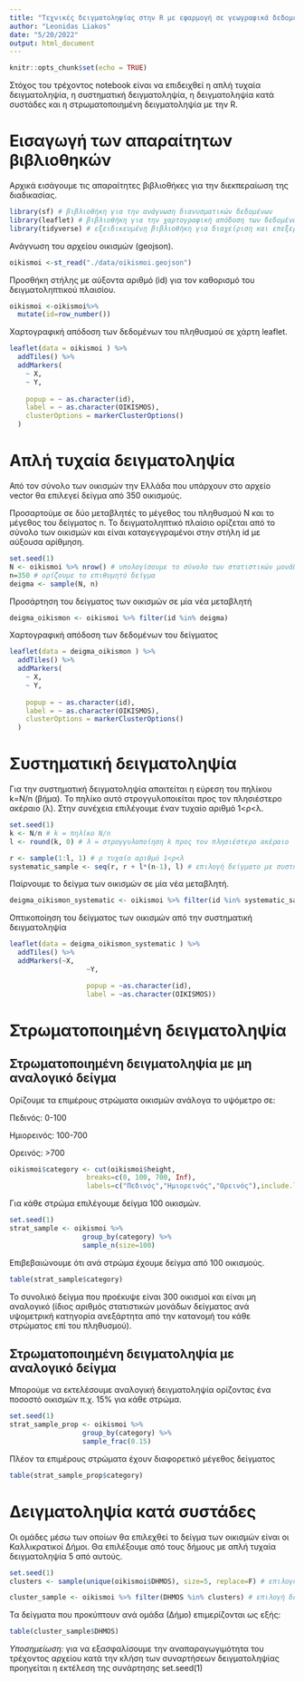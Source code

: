 ```yaml
---
title: "Τεχνικές δειγματοληψίας στην R με εφαρμογή σε γεωγραφικά δεδομένα"
author: "Leonidas Liakos"
date: "5/20/2022"
output: html_document
---
```


```r
knitr::opts_chunk$set(echo = TRUE)
```


Στόχος του τρέχοντος notebook είναι να επιδειχθεί η απλή τυχαία δειγματοληψία, η συστηματική δειγματοληψία, η δειγματοληψία κατά συστάδες και η στρωματοποιημένη δειγματοληψία με την R.



# Εισαγωγή των απαραίτητων βιβλιοθηκών

Αρχικά εισάγουμε τις απαραίτητες βιβλιοθήκες για την διεκπεραίωση της διαδικασίας. 

```r
library(sf) # βιβλιοθήκη για την ανάγνωση διανυσματικών δεδομένων
library(leaflet) # βιβλιοθήκη για την χαρτογραφική απόδοση των δεδομένων σε χάρτη leaflet
library(tidyverse) # εξειδικευμένη βιβλιοθήκη για διαχείριση και επεξεργασία δεδομένων
```



Ανάγνωση του αρχείου οικισμών (geojson).

```r
oikismoi <-st_read("./data/oikismoi.geojson") 
```


Προσθήκη στήλης με αύξοντα αριθμό (id) για τον καθορισμό του δειγματοληπτικού πλαισίου.

```r
oikismoi <-oikismoi%>% 
  mutate(id=row_number()) 
```

Χαρτογραφική απόδοση των δεδομένων του πληθυσμού σε χάρτη leaflet.

```r
leaflet(data = oikismoi ) %>%
  addTiles() %>%
  addMarkers(
    ~ X,
    ~ Y,
    
    popup = ~ as.character(id),
    label = ~ as.character(OIKISMOS),
    clusterOptions = markerClusterOptions()
  )
```
# Aπλή τυχαία δειγματοληψία


Από τον σύνολο των οικισμών την Ελλάδα που υπάρχουν στο αρχείο vector θα επιλεγεί δείγμα από 350 οικισμούς.

Προσαρτούμε σε δύο μεταβλητές το μέγεθος του πληθυσμού Ν και το μέγεθος του δείγματος n.
Το δειγματοληπτικό πλαίσιο ορίζεται από το σύνολο των οικισμών και είναι καταγεγγραμένοι στην στήλη id με αύξουσα αρίθμηση.


```r
set.seed(1)
N <- oikismoi %>% nrow() # υπολογίσουμε το σύνολο των στατιστικών μονάδων του πληθυσμού
n=350 # ορίζουμε το επιθυμητό δείγμα
deigma <- sample(N, n)
```


Προσάρτηση του δείγματος των οικισμών σε μία νέα μεταβλητή
```r
deigma_oikismon <- oikismoi %>% filter(id %in% deigma)
```



Χαρτογραφική απόδοση των δεδομένων του δείγματος
```r
leaflet(data = deigma_oikismon ) %>%
  addTiles() %>%
  addMarkers(
    ~ X,
    ~ Y,
    
    popup = ~ as.character(id),
    label = ~ as.character(OIKISMOS),
    clusterOptions = markerClusterOptions()
  )
```




# Συστηματική δειγματοληψία

Για την συστηματική δειγματοληψία απαιτείται η εύρεση του πηλίκου k=N/n (βήμα). Το πηλίκο αυτό στρογγυλοποιείται προς τον πλησιέστερο ακέραιο (λ). Στην συνέχεια επιλέγουμε έναν τυχαίο αριθμό 1<ρ<λ.

```r
set.seed(1)
k <- N/n # k = πηλίκο N/n
l <- round(k, 0) # λ = στρογγυλοποίηση k προς τον πλησιέστερο ακέραιο

r <- sample(1:l, 1) # ρ τυχαίο αριθμό 1<ρ<λ
systematic_sample <- seq(r, r + l*(n-1), l) # επιλογή δείγματο με συστηματική δειγματοληψία
```

Παίρνουμε το δείγμα των οικισμών σε μία νέα μεταβλητή.
```r
deigma_oikismon_systematic <- oikismoi %>% filter(id %in% systematic_sample)
```

Οπτικοποίηση του δείγματος των οικισμών από την συστηματική δειγματοληψία
```r
leaflet(data = deigma_oikismon_systematic ) %>%
  addTiles() %>%
  addMarkers(~X,
                   ~Y,

                   popup = ~as.character(id),
                   label = ~as.character(OIKISMOS))

```



# Στρωματοποιημένη δειγματοληψία

## Στρωματοποιημένη δειγματοληψία με μη αναλογικό δείγμα

Ορίζουμε τα επιμέρους στρώματα οικισμών ανάλογα το υψόμετρο σε:

  Πεδινός: 0-100
  
  Ημιορεινός: 100-700
  
  Ορεινός: >700

```r
oikismoi$category <- cut(oikismoi$height, 
                   breaks=c(0, 100, 700, Inf), 
                   labels=c("Πεδινός","Ημιορεινός","Ορεινός"),include.lowest = TRUE,)
```

Για κάθε στρώμα επιλέγουμε δείγμα 100 οικισμών.

```r
set.seed(1)
strat_sample <- oikismoi %>%
                  group_by(category) %>%
                  sample_n(size=100)

```

Επιβεβαιώνουμε ότι ανά στρώμα έχουμε δείγμα από 100 οικισμούς.

```r

table(strat_sample$category)
```
Το συνολικό δείγμα που προέκυψε είναι 300 οικισμοί και είναι μη αναλογικό (ίδιος αριθμός στατιστικών μονάδων δείγματος ανά υψομετρική κατηγορία ανεξάρτητα από την κατανομή του κάθε στρώματος επί του πληθυσμού).


## Στρωματοποιημένη δειγματοληψία με αναλογικό δείγμα

Μπορούμε να εκτελέσουμε αναλογική δειγματοληψία ορίζοντας ένα ποσοστό οικισμών π.χ. 15% για κάθε στρώμα.

```r
set.seed(1)
strat_sample_prop <- oikismoi %>%
                  group_by(category) %>%
                  sample_frac(0.15)

```


Πλέον τα επιμέρους στρώματα έχουν διαφορετικό μέγεθος δείγματος
```r
table(strat_sample_prop$category)
```


# Δειγματοληψία κατά συστάδες

Οι ομάδες μέσω των οποίων θα επιλεχθεί το δείγμα των οικισμών είναι οι Καλλικρατικοί Δήμοι.
Θα επιλέξουμε από τους δήμους με απλή τυχαία δειγματοληψία 5 από αυτούς.

```r
set.seed(1)
clusters <- sample(unique(oikismoi$DHMOS), size=5, replace=F) # επιλογή 5 τυχαίων δήμων
```

```r

cluster_sample <- oikismoi %>% filter(DHMOS %in% clusters) # επιλογή δείγματος οικισμών με βάση τις ομάδες (δήμους)
```


Τα δείγματα που προκύπτουν ανά ομάδα (Δήμο) επιμερίζονται ως εξής:

```r
table(cluster_sample$DHMOS)
```

_Υποσημείωση:_ για να εξασφαλίσουμε την αναπαραγωγιμότητα του τρέχοντος αρχείου κατά την κλήση των συναρτήσεων δειγματοληψίας προηγείται η εκτέλεση της συνάρτησης set.seed(1)
